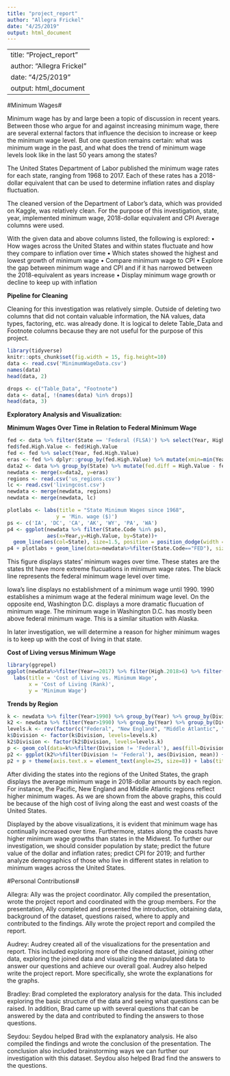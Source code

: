 ```yaml
---
title: "project_report"
author: "Allegra Frickel"
date: "4/25/2019"
output: html_document
---
```


---
title: "Project_report"
author: "Allegra Frickel"
date: "4/25/2019"
output: html_document
---

#Minimum Wages#

Minimum wage has by and large been a topic of discussion in recent years. Between those who argue for and against increasing minimum wage, there are several external factors that influence the decision to increase or keep the minimum wage level. But one question remains certain: what was minimum wage in the past, and what does the trend of minimum wage levels look like in the last 50 years among the states?

The United States Department of Labor published the minimum wage rates for each state, ranging from 1968 to 2017. Each of these rates has a 2018-dollar equivalent that can be used to determine inflation rates and display fluctuation.

The cleaned version of the Department of Labor’s data, which was provided on Kaggle, was relatively clean. For the purpose of this investigation, state, year, implemented minimum wage, 2018-dollar equivalent and CPI Average columns were used.

With the given data and above columns listed, the following is explored:
•	How wages across the United States and within states fluctuate and how
they compare to inflation over time
•	Which states showed the highest and lowest growth of minimum wage
•	Compare minimum wage to CPI
•	Explore the gap between minimum wage and CPI and if it has narrowed between the 2018-equivalent as years increase
•	Display minimum wage growth or decline to keep up with inflation

**Pipeline for Cleaning**

Cleaning for this investigation was relatively simple. Outside of deleting two columns that did not contain valuable information, the NA values, data types, factoring, etc. was already done. It is logical to delete Table_Data and Footnote columns because they are not useful for the purpose of this project.

```r
library(tidyverse)
knitr::opts_chunk$set(fig.width = 15, fig.height=10)
data <- read.csv('MinimumWageData.csv')
names(data)
head(data, 2)
```

```r
drops <- c("Table_Data", "Footnote")
data <- data[, !(names(data) %in% drops)]
head(data, 3)
```

**Exploratory Analysis and Visualization:**

**Minimum Wages Over Time in Relation to Federal Minimum Wage**

```r
fed <- data %>% filter(State == 'Federal (FLSA)') %>% select(Year, High.Value)
fed$fed.High.Value <- fed$High.Value
fed <- fed %>% select(Year, fed.High.Value)
eras <- fed %>% dplyr::group_by(fed.High.Value) %>% mutate(xmin=min(Year), xmax=max(Year))
data2 <- data %>% group_by(State) %>% mutate(fed.diff = High.Value - fed$fed.High.Value)
newdata <- merge(x=data2, y=eras)
regions <- read.csv('us_regions.csv')
lc <- read.csv('livingcost.csv')
newdata <- merge(newdata, regions)
newdata <- merge(newdata, lc)
```

```r
plotlabs <- labs(title = "State Minimum Wages since 1968",
                y = 'Min. wage ($)')
ps <- c('IA', 'DC', 'CA', 'AK', 'WY', 'PA', 'WA')
p4 <- ggplot(newdata %>% filter(State.Code %in% ps), 
             aes(x=Year,y=High.Value, by=State))+
  geom_line(aes(col=State), size=1.5, position = position_dodge(width = 0.5))
p4 + plotlabs + geom_line(data=newdata%>%filter(State.Code=="FED"), size=1.5)
```

This figure displays states' minimum wages over time. These states are the states tht have more extreme flucuations in minimum wage rates. The black line represents the federal minimum wage level over time.

Iowa's line displays no establishment of a minimum wage until 1990. 1990 establishes a minimum wage at the federal minimum wage level. On the opposite end, Washington D.C. displays a more dramatic flucuation of minimum wage. The minimum wage in Washington D.C. has mostly been above federal minimum wage. This is a similar situation with Alaska.

In later investigation, we will determine a reason for higher minimum wages is to keep up with the cost of living in that state.

**Cost of Living versus Minimum Wage**

```r
library(ggrepel)
ggplot(newdata%>%filter(Year==2017) %>% filter(High.2018>6) %>% filter(State.Code !='FED'), aes(x=Rank, y=High.2018)) + geom_smooth() + geom_point(aes(shape=Region, col=Region), size=3) + geom_text_repel(aes(label=State.Code)) +
  labs(title = 'Cost of Living vs. Minimum Wage',
       x = 'Cost of Living (Rank)',
       y = 'Minimum Wage')
```



**Trends by Region**

```r
k <- newdata %>% filter(Year>1990) %>% group_by(Year) %>% group_by(Division) %>% summarise(mean = mean(High.2018))
k2 <- newdata %>% filter(Year>1990) %>% group_by(Year) %>% group_by(Division) %>% filter((High.Value != 0)) %>% summarise(mean = mean(High.2018))
levels.k <- rev(factor(c("Federal", "New England", "Middle Atlantic", "South Atlantic", "East North Central", "East South Central", "West North Central", "West South Central", "Mountain", "Pacific")))
k$Division <- factor(k$Division, levels=levels.k)
k2$Division <- factor(k2$Division, levels=levels.k)
p <- geom_col(data=k%>%filter(Division != 'Federal'), aes(fill=Division))
p2 <- ggplot(k2%>%filter(Division != 'Federal'), aes(Division, mean)) + geom_col(aes(fill=Division), alpha=0.5)
p2 + p + theme(axis.text.x = element_text(angle=25, size=8)) + labs(title="Average State Minimum Wage by Regional Division since 1980", subtitle = "(Adjusted for inflation)", y='Average Min. Wage (2018 dollars)', x='Regional Division')
```

After dividing the states into the regions of the United States, the graph displays the average minimum wage in 2018-dollar amounts by each region. For instance, the Pacific, New England and Middle Atlantic regions reflect higher minimum wages. As we are shown from the above graphs, this could be because of the high cost of living along the east and west coasts of the United States.

Displayed by the above visualizations, it is evident that minimum wage has continually increased over time. Furthermore, states along the coasts have higher minimum wage growths than states in the Midwest. To further our investigation, we should consider population by state; predict the future value of the dollar and inflation rates; predict CPI for 2019; and further analyze demographics of those who live in different states in relation to minimum wages across the United States.

#Personal Contributions#

Allegra: Ally was the project coordinator. Ally compiled the presentation, wrote the project report and coordinated with the group members. For the presentation, Ally completed and presented the introduction, obtaining data, background of the dataset, questions raised, where to apply and contributed to the findings. Ally wrote the project report and compiled the report.

Audrey: Audrey created all of the visualizations for the presentation and report. This included exploring more of the cleaned dataset, joining other data, exploring the joined data and visualizing the manipulated data to answer our questions and achieve our overall goal. Audrey also helped write the project report. More specifically, she wrote the explanations for the graphs.

Bradley: Brad completed the exploratory analysis for the data. This included exploring the basic structure of the data and seeing what questions can be raised. In addition, Brad came up with several questions that can be answered by the data and contributed to finding the answers to those questions.

Seydou: Seydou helped Brad with the explanatory analysis. He also compiled the findings and wrote the conclusion of the presentation. The conclusion also included brainstorming ways we can further our investigation with this dataset. Seydou also helped Brad find the answers to the questions.
